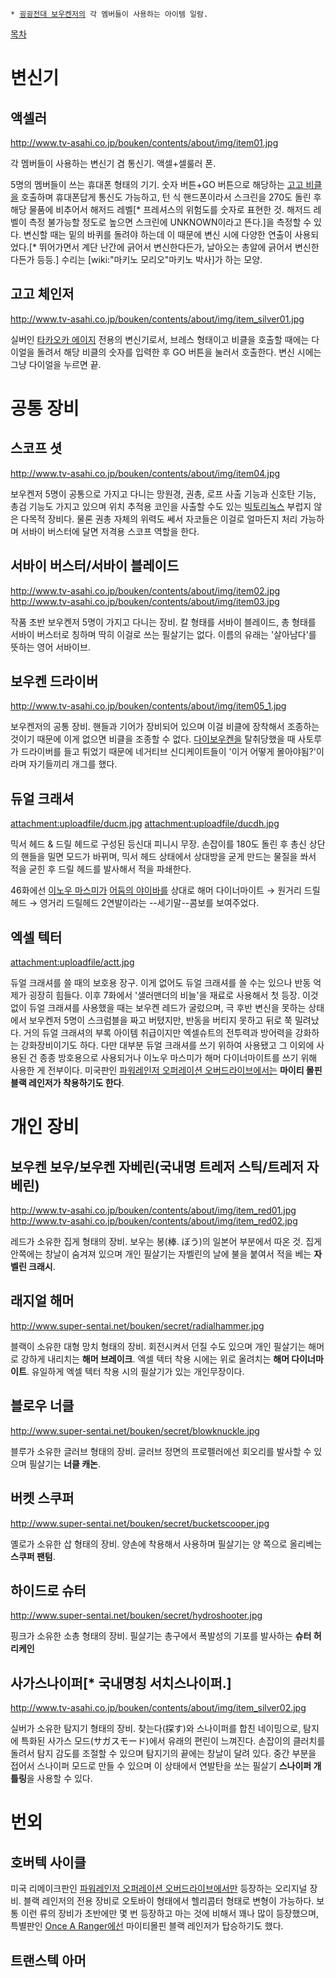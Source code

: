  * [[굉굉전대 보우켄저]]의 각 멤버들이 사용하는 아이템 일람.

[[목차]]
= 변신기 =
== 액셀러 ==
http://www.tv-asahi.co.jp/bouken/contents/about/img/item01.jpg

각 멤버들이 사용하는 변신기 겸 통신기. 액셀+셀룰러 폰.

5명의 멤버들이 쓰는 휴대폰 형태의 기기. 숫자 버튼+GO 버튼으로 해당하는 [[고고 비클]]을 호출하며 휴대폰답게 통신도 가능하고, 턴 식 핸드폰이라서 스크린을 270도 돌린 후 해당 물품에 비추어서 해저드 레벨[* 프레셔스의 위험도를 숫자로 표현한 것. 해저드 레벨이 측정 불가능할 정도로 높으면 스크린에 UNKNOWN이라고 뜬다.]을 측정할 수 있다. 변신할 때는 밑의 바퀴를 돌려야 하는데 이 때문에 변신 시에 다양한 연출이 사용되었다.[* 뛰어가면서 계단 난간에 긁어서 변신한다든가, 날아오는 총알에 긁어서 변신한다든가 등등.] 수리는 [wiki:"마키노 모리오"마키노 박사]가 하는 모양.
== 고고 체인저 ==
http://www.tv-asahi.co.jp/bouken/contents/about/img/item_silver01.jpg

실버인 [[타카오카 에이지]] 전용의 변신기로서, 브레스 형태이고 비클을 호출할 때에는 다이얼을 돌려서 해당 비클의 숫자를 입력한 후 GO 버튼을 눌러서 호출한다. 변신 시에는 그냥 다이얼을 누르면 끝.
= 공통 장비 =
== 스코프 셧 ==
http://www.tv-asahi.co.jp/bouken/contents/about/img/item04.jpg

보우켄저 5명이 공통으로 가지고 다니는 망원경, 권총, 로프 사출 기능과 신호탄 기능, 총검 기능도 가지고 있으며 위치 추적용 코인을 사출할 수도 있는 [[빅토리녹스]] 부럽지 않은 다목적 장비다. 물론 권총 자체의 위력도 쎄서 자코들은 이걸로 얼마든지 처리 가능하며 서바이 버스터에 달면 저격용 스코프 역할을 한다.
== 서바이 버스터/서바이 블레이드 ==
http://www.tv-asahi.co.jp/bouken/contents/about/img/item02.jpg
http://www.tv-asahi.co.jp/bouken/contents/about/img/item03.jpg

작품 초반 보우켄저 5명이 가지고 다니는 장비. 칼 형태를 서바이 블레이드, 총 형태를 서바이 버스터로 칭하며 딱히 이걸로 쓰는 필살기는 없다. 이름의 유래는 '살아남다'를 뜻하는 영어 서바이브.
== 보우켄 드라이버 ==
http://www.tv-asahi.co.jp/bouken/contents/about/img/item05_1.jpg

보우켄저의 공통 장비. 핸들과 기어가 장비되어 있으며 이걸 비클에 장착해서 조종하는 것이기 때문에 이게 없으면 비클을 조종할 수 없다. [[다이보우켄]]을 탈취당했을 때 사토루가 드라이버를 들고 튀었기 때문에 네거티브 신디케이트들이 '이거 어떻게 몰아야됨?'이라며 자기들끼리 개그를 했다.
== 듀얼 크래셔 ==
attachment:uploadfile/ducm.jpg
attachment:uploadfile/ducdh.jpg

믹서 헤드 & 드릴 헤드로 구성된 등신대 피니시 무장. 손잡이를 180도 돌린 후 총신 상단의 핸들을 밀면 모드가 바뀌며, 믹서 헤드 상태에서 상대방을 굳게 만드는 물질을 쏴서 적을 굳힌 후 드릴 헤드를 발사해서 적을 파쇄한다.

46화에선 [[이노우 마스미]]가 [[어둠의 야이바]]를 상대로 해머 다이너마이트 → 원거리 드릴헤드 → 영거리 드릴헤드 2연발이라는 --세기말--콤보를 보여주었다.
== 엑셀 텍터 ==
attachment:uploadfile/actt.jpg

듀얼 크래셔를 쓸 때의 보호용 장구. 이게 없어도 듀얼 크래셔를 쏠 수는 있으나 반동 억제가 굉장히 힘들다. 이후 7화에서 '샐러맨더의 비늘'을 재료로 사용해서 첫 등장. 이것 없이 듀얼 크래셔를 사용했을 때는 보우켄 레드가 굴렀으며, 극 후반 변신을 못하는 상태에서 보우켄저 5명이 스크럼블을 짜고 버텼지만, 반동을 버티지 못하고 뒤로 쭉 밀려났다. 거의 듀얼 크래셔의 부록 아이템 취급이지만 엑셀슈트의 전투력과 방어력을 강화하는 강화장비이기도 하다. 다만 대부분 듀얼 크래셔를 쓰기 위하여 사용됐고 그 이외에 사용된 건 종종 방호용으로 사용되거나 이노우 마스미가 해머 다이너마이트를 쓰기 위해 사용한 게 전부이다. 미국판인 [[파워레인저 오퍼레이션 오버드라이브]]에서는 '''마이티 몰핀 블랙 레인저가 착용하기도 한다'''.
= 개인 장비 =
== 보우켄 보우/보우켄 자베린(국내명 트레저 스틱/트레저 자베린) ==
http://www.tv-asahi.co.jp/bouken/contents/about/img/item_red01.jpg
http://www.tv-asahi.co.jp/bouken/contents/about/img/item_red02.jpg

레드가 소유한 집게 형태의 장비. 보우는 봉(棒. ぼう)의 일본어 부분에서 따온 것. 집게 안쪽에는 창날이 숨겨져 있으며 개인 필살기는 자벨린의 날에 불을 붙여서 적을 베는 '''자벨린 크래시'''.
== 래지얼 해머 ==
http://www.super-sentai.net/bouken/secret/radialhammer.jpg

블랙이 소유한 대형 망치 형태의 장비. 회전시켜서 던질 수도 있으며 개인 필살기는 해머로 강하게 내리치는 '''해머 브레이크'''. 엑셀 텍터 착용 시에는 위로 올려치는 '''해머 다이너마이트'''. 유일하게 엑셀 텍터 착용 시의 필살기가 있는 개인무장이다.
== 블로우 너클 ==
http://www.super-sentai.net/bouken/secret/blowknuckle.jpg

블루가 소유한 글러브 형태의 장비. 글러브 정면의 프로펠러에선 회오리를 발사할 수 있으며 필살기는 '''너클 캐논'''.
== 버켓 스쿠퍼 ==
http://www.super-sentai.net/bouken/secret/bucketscooper.jpg

옐로가 소유한 삽 형태의 장비. 양손에 착용해서 사용하며 필살기는 양 쪽으로 올리베는 '''스쿠퍼 팬텀'''.
== 하이드로 슈터 ==
http://www.super-sentai.net/bouken/secret/hydroshooter.jpg

핑크가 소유한 소총 형태의 장비. 필살기는 총구에서 폭발성의 기포를 발사하는 '''슈터 허리케인'''
== 사가스나이퍼[* 국내명칭 서치스나이퍼.] ==
http://www.tv-asahi.co.jp/bouken/contents/about/img/item_silver02.jpg

실버가 소유한 탐지기 형태의 장비. 찾는다(探す)와 스나이퍼를 합친 네이밍으로, 탐지에 특화된 사가스 모드(サガスモード)에서 유래의 편린이 느껴진다. 손잡이의 클러치를 돌려서 탐지 감도를 조절할 수 있으며 탐지기의 끝에는 창날이 달려 있다. 중간 부분을 접어서 스나이퍼 모드로 만들 수 있으며 이 상태에서 연발탄을 쏘는 필살기 '''스나이퍼 개틀링'''을 사용할 수 있다.
= 번외 =
== 호버텍 사이클 ==
미국 리메이크판인 [[파워레인저 오퍼레이션 오버드라이브]]에서만 등장하는 오리지널 장비. 블랙 레인저의 전용 장비로 오토바이 형태에서 헬리콥터 형태로 변형이 가능하다. 보통 이런 류의 장비가 초반에만 몇 번 등장하고 마는 것에 비해서 꽤나 많이 등장했으며, 특별판인 [[Once A Ranger]]에선 마이티몰핀 블랙 레인저가 탑승하기도 했다.
== 트랜스텍 아머 ==
